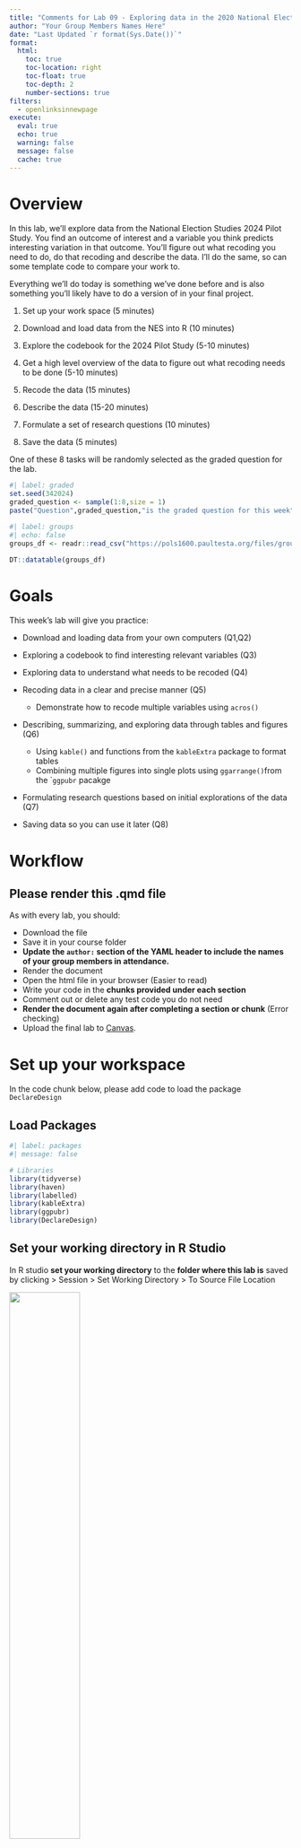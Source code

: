 ```yaml
---
title: "Comments for Lab 09 - Exploring data in the 2020 National Elections Study"
author: "Your Group Members Names Here"
date: "Last Updated `r format(Sys.Date())`"
format:
  html:
    toc: true
    toc-location: right
    toc-float: true
    toc-depth: 2
    number-sections: true
filters:
  - openlinksinnewpage
execute: 
  eval: true
  echo: true
  warning: false
  message: false
  cache: true
---
```



# Overview {.unnumbered}

In this lab, we'll explore data from the National Election Studies 2024 Pilot Study. You find an outcome of interest and a variable you think predicts interesting variation in that outcome. You'll figure out what recoding you need to do, do that recoding and describe the data. I'll do the same, so can some template code to compare your work to.

Everything we'll do today is something we've done before and is also something you'll likely have to do a version of in your final project.

1. Set up your work space (5 minutes)

2. Download and load data from the NES into R (10 minutes)

3. Explore the codebook for the 2024 Pilot Study (5-10 minutes)

4. Get a high level overview of the data to figure out what recoding needs to be done (5-10 minutes)

5. Recode the data (15 minutes)

6. Describe the data (15-20 minutes)

7. Formulate a set of research questions (10 minutes)

8. Save the data (5 minutes)


One of these 8 tasks will be randomly selected as the graded question for the lab.

```r
#| label: graded
set.seed(342024)
graded_question <- sample(1:8,size = 1)
paste("Question",graded_question,"is the graded question for this week")
```



```r
#| label: groups
#| echo: false
groups_df <- readr::read_csv("https://pols1600.paultesta.org/files/groups.csv")

DT::datatable(groups_df)
```

# Goals {.unnumbered}

This week's lab will give you practice:

- Download and loading data from your own computers (Q1,Q2)

- Exploring a codebook to find interesting relevant variables (Q3)

- Exploring data to understand what needs to be recoded (Q4)
  
- Recoding data in a clear and precise manner (Q5)

  - Demonstrate how to recode multiple variables using `acros()`

- Describing, summarizing, and exploring data through tables and figures (Q6)

  - Using `kable()` and functions from the `kableExtra` package to format tables
  - Combining multiple figures into single plots using `ggarrange()`from the ``ggpubr` pacakge

- Formulating research questions based on initial explorations of the data (Q7)

- Saving data so you can use it later (Q8)





# Workflow {.unnumbered}

## Please render this .qmd file {.unnumbered}

As with every lab, you should:

-   Download the file
-   Save it in your course folder
-   **Update the `author:` section of the YAML header to include the names of your group members in attendance.**
-   Render the document
-   Open the html file in your browser (Easier to read)
-   Write your code in the **chunks provided under each section**
-   Comment out or delete any test code you do not need
-   **Render the document again after completing a section or chunk** (Error checking)
-   Upload the final lab to [Canvas](https://canvas.brown.edu/courses/1094972/assignments){target="_blank"}.



# Set up your workspace

In the code chunk below, please add code to load the package `DeclareDesign`


## Load Packages

```r
#| label: packages
#| message: false

# Libraries
library(tidyverse)
library(haven)
library(labelled)
library(kableExtra)
library(ggpubr)
library(DeclareDesign)
```

## Set your working directory in R Studio

In R studio **set your working directory** to the **folder where this lab is** saved by clicking > Session > Set Working Directory > To Source File Location

![](https://pols1600.paultesta.org/labs/images/09-nes6.png){width=50%}

After doing so uncomment `getwd()` Should print out something like

> "~/Desktop/pols1600/labs/"

Depending on where your lab is saved

```r
#| label: check_wd

# In the Top Panel of RStudio Click
# Session > Set Working Directory > Source File Location

# Uncomment to Check Where Your File is Saved 
# getwd()
```

:::{.callout-note}
If `getwd()` says something like '~/Downloads/' click: "File > Save As" and **save this lab** in your **course folder**. Then **close** the version `09-lab.qmd` that was opened from your Downloads folder and **open** the version of `09-lab.qmd` that now exists in your course folder.
:::


# Download and load the NES data into R

Please click [here](https://electionstudies.org/data-center/2024-pilot-study/) to go to the download page for the National Election Studies 2024 Pilot Study

- Click the **Log-in Button**

![](https://pols1600.paultesta.org/labs/images/09-nes1.png){width=50%}

- Create an account with the NES

![]((https://pols1600.paultesta.org/labs/images/09-nes2.png){width=30%}

- Right click (Ctrl-click) on the DTA button. This will allow you to select `Save Link As...` Which should in turn allow you to chose where the file is saved. Save it in the **same folder as 09-lab.qmd**

![](https://pols1600.paultesta.org/labs/images/09-nes3.png){width=50%}
![](https://pols1600.paultesta.org/labs/images/09-nes4.png){width=50%}

- Unzip `anes_pilot_2024_dta_20240319.zip`. 
  - On a Mac this creates a new folder called `anes_pilot_2024_dta_20240319` in your course folder which contains the following files:
  - `anes_pilot_2024_dta_20240319.dta` the data
  - `anes_pilot_2024_userguidecodebook_20240319.pdf` the codebook for the data
  - On a PC i think i it asks you where you want to unzip the files. Please unzip them directly into your course folder.  

![](https://pols1600.paultesta.org/labs/images/09-nes5.png){width=50%}

- Load the data using some version of the following commands:

```r
#| label: data

## IF .dta file is in subfolder where lab is:
# df <- read_dta("~/anes_pilot_2024_dta_20240319/anes_pilot_2024_20240319.dta")

## IF .dta file is in SAME folder as lab:
# df <- read_dta("anes_pilot_2024_20240319.dta")

## IF nothing works, fear not, you can load the data from the web as a backup
df <- read_dta(url("https://pols1600.paultesta.org/files/data/anes_pilot_2024_20240319.dta"))
```



# Explore the codebook

Please open the file `anes_pilot_2024_userguidecodebook_20240319.pdf`. 

It should be in same folder as the data.

Use Control+F for keywords to quickly navigate through the codebook looking for questions and variables that interest you.

## Identify a potential outcome of interest


In this and next week's lab, I'll be exploring factors that explain variation in the following outcome variables:

A measure 

- `vchoice_rematch` "Vote Trump or Biden in 2024"
  
  - `1` = Donald Trump
  - `2` = Joe Biden
  - `-7` = No Answer
  - `-1` = Inapplicable

And five measures of political participation in the 2020 campaign
  
- `mobil_talk` "2020 campaign - Talk to others about candidates"
- `mobil_online` "2020 campaign - Participate in online rallies"
- `mobil_rally` "2020 campaign - Attend in person rallies"
- `mobil_button` "2020 campaign - Wear a button or campaign sticker"
- `mobil_work` "2020 campaign - Any other work to support candidates"

  - `1` = Yes
  - `2` = No
  - `-1` = Inapplicable

**Please find a variable that describes some outcome of interest to you and fill in the following**

- `outcome_variable_name` Question topic
  - variable values 

## Identify at least one variable that might predict variation in your outcome.

From a quick skim, I've selected the following potential predictors, which I will recode below:

- `age` Age
- `educ` Education
- `faminc_new` Income
- `race` Race
- `pid7` 7 point party identification


**Please find at least one more predictor which you think might explain variation in your outcome of interest and fill in the following**

- `predictor_variable_name` Question topic
  - variable values 

For example, perhaps you're interested in differences by gender, or ideology, or social media use. See if you can find variables that measure these concepts. 

You only needed to identify one, but you can choose to explore more if you want. Don't choose 50, unless you really like recoding data.


# Get a high level overview of the data

In this section, we'll get practice quickly looking at variables **to see what, if anything needs to be recoded**. 

I had you download the `.dta` instead of the `.csv` version of the data, because the `.dta` includes value labels for the data, which makes it easier to understand what a specific number corresponds to substantively.


## Examine the distributions and values of your outcome variable

Please uncomment and run the code below

```r
#| label: dvhlo_me

# Vote Choice
get_variable_labels(df$vchoice_rematch)
get_value_labels(df$vchoice_rematch)
table(df$vchoice_rematch,useNA = "ifany")

# Acts of Participation
# All variables start with mobil_ prefix
df %>% select(starts_with("mobil")) %>% names()

# Political Talk
get_variable_labels(df$mobil_talk)
get_value_labels(df$mobil_talk)
table(df$mobil_talk,useNA = "ifany")

# Save the names all variables related to acts of participation in 2020
the_participation_vars <- df %>% select(starts_with("mobil")) %>% names()
# Only keep the variables that measure participation and not survey timing
the_participation_vars <- the_participation_vars[1:5]

```

From quickly looking at my outcome variables, I know that I will want to:


- Recode `vchoice_rematch` to `dv_vote_trump2024` which 
  - equals 1 if `vchoice_rematch == 1` 
  - equals 0 if `vchoice_rematch == 2` 
  - equals `NA` if `vchoice_rematch < 0`

- Recode variables that start with `mobil_*` to variables that start with `polpart_*` and:
  - equal 1 if `mobil_* == 1` 
  - equal 0 if `mobil_* == 2` 
  - equals `NA` if `mobil_*` < 0`

- Create `dv_participation*` which is the sum of respondents' five responses to the recoded `polpart_*` variables 

## Describe any recoding of your outcome variable

In the code chunk below, please repeat this process for the outcome variable you selected in the previous section:

```r
#| label: dvhlo_YOU

# Get a HLO of your outcome variable

```


- Recode `YOUR OUTCOME VARIABLE HERE` to `NAME FOR RECODED VARIABLE`
  - Describe what values need to be recoded in the new variable
  


## Examine the distributions and values of your predictor variable

Now I'll repeat this process for my potential predictor variables.

Please uncomment and run the code below

```r
#| label: ivhlo_me

# Age
get_variable_labels(df$age)
get_value_labels(df$age)
summary(df$age)


# Education
get_variable_labels(df$educ)
get_value_labels(df$educ)
table(df$educ)
summary(df$educ)


# Income
get_variable_labels(df$faminc_new)
get_value_labels(df$faminc_new)
table(df$faminc_new)
summary(df$faminc_new)


# Race
get_variable_labels(df$race)
get_value_labels(df$race)
summary(df$race)
table(df$race,useNA = "ifany")


# Partisanship
get_variable_labels(df$pid7)
get_value_labels(df$pid7)
summary(df$pid7)
table(df$pid7)


```

After taking a quick look at each variable, I know that I'll want to do the following recoding:

- `age` to `age`^[In general, I try not to recode the original variables, but instead create new columns, with different names. But, like this footnote, it seems overly verbose to create something like `age_recoded`, so I'll break my  general rule] 
  - recode `-9`s to `NA`
- `educ` no recoding needed
  - create indicator `has_college_degree` which equals `1` is `educ > 4` and `0` otherwise
- `faminc_new` to `income`
  - recode `-7` and `97` to `NA`
- `race` to `race_5cat`
  - `race == 1 ~ "White"`
  - `race == 2 ~ "Black"`
  - `race == 3 ~ "Hispanic"`
  - `race == 4 ~ "Asian"`
  - `T ~ "Other"` (Collapse other racial categories)
- `race` to `is_*` binary indicators:
  - `is_white = 1` if `race==1`, `0` otherwise
- `pid7` to `partyid`
  - recode `pid7 == 8` to `4` (Classify `Don't Knows` as Independents)
- `pid7` to `is_*`: binary indicators:
  - `is_dem = 1` if `partyid < 4`, 0 otherwise 
  - `is_rep = 1` if `partyid > 4`, 0 otherwise 
  - `is_ind = 1` if `partyid == 4`, 0 otherwise 

## Describe any recoding of your predictor(s)

In the code chunk below, please repeat this process for the additional predictor(s) you selected in the previous section:

```r
#| label: ivhlo_YOU

# Get a HLO of your outcome variable

```


- Recode `YOUR OUTCOME VARIABLE HERE` to `NAME FOR RECODED VARIABLE`
  - Describe what values need to be recoded in the new variable

# Recode the data

Now we've got a plan of action for how we need to recode the data.


## Recode the outcome variables

Please uncomment and run the following code chunk:

```r
#| label: dvrecode_me

df %>%
  # Recode 2024 Vote Choice
  mutate(
    dv_vote_trump2024 = case_when(
      vchoice_rematch == 1 ~ 1,
      vchoice_rematch == 2 ~ 0,
      T ~ NA
    )
  ) %>% 
  # Recode Individual Acts of Participation
  mutate(across(all_of(the_participation_vars), 
                \(x) case_when(
                  x == 1 ~ 1,
                  x == 2 ~ 0,
                  T ~ NA
                ),
                .names = "polpart_{.col}"
                )
                
                ) %>% 
  # Create Additive Measure of Participation
  mutate(
    dv_participation = rowSums(
      select(.,starts_with("polpart")),
      na.rm = T)
    
  ) -> df
```

**Please recode your outcome of interest as needed**

Remember to save the output of your recode back into the dataframe `df`

```r
#| label: dvrecode_YOU

# Recode your outcome of interest


```


## Check the recoding of your outcome

It's a good habit to compare your recoded variables to their original values, to make sure your code did what you thought it did.

Please uncomment and run the following:

```r
#| label: check_recode_me
# Check recodes

table(
  recode = df$dv_vote_trump2024,
  original = df$vchoice_rematch, 
  useNA = "ifany"
  )

table(
  recode = df$polpart_mobil_button,
  original = df$mobil_button, 
  useNA = "ifany"
  )
table(
  total = df$dv_participation,
  item = df$polpart_mobil_button,
  useNA = "ifany"
  )

```

So everything looks in order. I could have probably checked the `dv_participation` variable against all of its constituent items, but based off comparing it to `polpart_mobil_button` everything looks in order since:
 - there are no cases where `polpart_mobil_button` is 1 but `dv_participation` is 0
 - there are no cases where `dv_participation` is at it's max but `polpart_mobil_button` is 0. 
 - `dv_participation` has the correct theoretical range from 0 acts to 5 acts.

Now do the same for your outcome variable.

**Please check your recoded outcome against its original values**

```r
#| label: check_recode_YOU
# Check recodes

```

## Recode your predictor variables

Again, I've provide some demonstration code to recode the predictors listed above. 

Please uncomment and run the following

```r
#| label: ivrecode_me

df %>% 
  mutate(
    # Age
    age = ifelse(age < 0, NA, age),
    # Education
    education = educ,
    educ_f = to_factor(educ), #Convert to Factor for Plotting
    is_college_grad = ifelse(educ > 4,1,0),
    # Income
    income = case_when(
      faminc_new < 0 ~ NA,
      faminc_new > 0 & faminc_new >16 ~ NA,
      T ~ faminc_new
    ),
    # Race
    race_5cat = case_when(
      race < 5 ~ to_factor(race),
      T ~ "Other"
    ) %>% factor(., levels = c("White","Black","Hispanic","Asian","Other")),
    is_white = ifelse(race == 1, 1, 0),
    is_black = ifelse(race == 2, 1, 0),
    is_hispanic = ifelse(race == 3, 1, 0),
    is_asian = ifelse(race == 4, 1, 0),
    is_other = ifelse(race == 5, 1, 0),
    # Partisanship
    partyid = case_when(
      pid7 == 8 ~ 4,
      T ~ pid7
    ),
    is_dem = ifelse(partyid  < 4, 1, 0),
    is_rep = ifelse(partyid  > 4, 1, 0),
    is_ind = ifelse(partyid  == 4, 1, 0),
  ) -> df


```

**Please recode your additional predictor(s) as needed**

```r
#| label: ivrecode_YOU

# Recode your additional predictor(s)

```

It's a good habit to check your all your recoding -- particularly if you're doing something like summing over multiple columns -- but for this lab, we'll live dangerously.

# Describe the Data

Now let's get some practice **summarizing our data**, presenting these summaries as **tables** and **figures**, and interpreting our results


## Create a table of summary statistics

Please uncomment and run the code below which demonstrates how to **produce a nicely formatted table** of summary statistics

```r
#| label: datasummary_me

# Vector of numeric variables to summarize
the_vars <- c(
  "dv_vote_trump2024", 
  "dv_participation",
  "age","education","income",
  "is_white","is_black","is_hispanic","is_asian","is_other",
  "partyid","is_dem","is_rep","is_ind"
)

# Vector of nicely formatted labels for variables
the_labels <- c(
  "Vote for Trump in '24",
  "Acts of Participation in `20",
  "Age","Education", "Income",
  "White", "Black","Hispanic","Asian","Other",
  "Party ID", "Democrat","Republican","Independent"
)

df_summary <- df %>% 
  select(all_of(the_vars)) %>%
  rename_with(~the_labels) %>% 
  pivot_longer(
    cols = everything(),
    names_to = "Variable"
  ) %>% 
  mutate(
    Variable = factor(Variable, levels = the_labels)
  ) %>% 
  group_by(Variable) %>% 
  summarise(
    Min = min(value,na.rm = T),
    p25 = quantile(value, prob = .25,na.rm = T),
    Median = quantile(value, prob = .5,na.rm = T),
    Mean = mean(value, na.rm = T),
    p75 = quantile(value, prob = .75,na.rm = T),
    Max = max(value,na.rm = T),
    `N missing` = sum(is.na(value))
  )

# Look at results
df_summary
```


We can then format `df_summary` as table using `knitr()` and styling options from the `kableExtra` package:


```r
#| label: summarytab_me
#| echo: false

kable(df_summary,
      digits = 2) %>% 
  kable_styling() %>% 
  pack_rows("Outcomes", start_row = 1, end_row = 2) %>% 
  pack_rows("Demographic Predictors", 3, 10) %>% 
  pack_rows("Political Predictors", 11, 14)
```

## Modify the table to include your predictors

Using the two **previous code chunks as a template**, update the code so that the table includes your chosen outcome and predictors.

```r
#| label: datasummary_YOU

# Copy, paste, and update code from datasummary_me to include your variables


```

```r
#| label: summarytab_YOU
#| echo: false

# Copy, paste, and update code from summarytab_me to display your results

```

## Interpret the results of your table.

**Please write a few sentences that provide a substantive interpretation of your table of descriptive statistics** 

Your reader should come away with an understanding of the characteristics of the respondents to this sample.

The National Election Study's 2024 Pilot Study contains responses from 1909 individuals^[See note below]. The typical respondent in the data was just under 50 years old, with some college, with an income in the range of \$50k-\$59k. Approximately two-thirds of the sample identified as white, with 13 percent of respondents identifying as Black, 13 percent as Hispanic, 2 percent as Asian. Forty-three percent of respondents identified as Democrats, 38 percent as Republicans, and 20 percent as Independents. The respondents were evenly split in who they would vote for 2024, with 50 percent saying they would Vote for Donald Trump, and 50 percent saying Joe Biden. In the 2020 campaign, the average respondent reported engaging in about 1 act of political participation. 


------


Note, that technically, 024 Pilot Study contains three types of respondents described by `sample_type`: 

- 1,500 respondents who are part of a weighted sample that generalizes to the U.S. population
- 113 respondents who completed the survey, but were not included in the panel-matching procedure used to construct construct a representative sample
- 296 respondents who didn't complete the whole survey.

So, *technically speaking*^[Which is [the best kind of speaking](https://www.youtube.com/watch?v=hou0lU8WMgo)], if we wanted to draw inferences about the proportion of American's planning to to vote for Trump or Biden in 2024, we should only look at the 1,500 respondents in the weighted sample, and we should calculate that proportion using the sampling weights provided by `weights`. 

Survey weights are complicated things, but the basically idea is that each observation is the sample is representative of observations in the population. Some types of observations will be over-represented in our sample -- these are given smaller weights -- while others are under-represented -- these are given greater weights.

Quick look at the highest and lowest survey weights seems to suggest to me that weighting procedure is giving more weight to respondents with lower levels of education, and income, and less weight to higher incomes and education levels.

```r

df %>% filter(
 weight > quantile(weight, .99, na.rm=T)
 ) %>% 
  select(weight, gender, age, race_5cat, education, income, partyid)

df %>% filter(
  weight < quantile(weight, .01, na.rm=T)
) %>% 
  select(weight, gender, age, race_5cat, education, income, partyid)

```


Sampling weights are a can worms we won't deal with in this class. Check out these resources on the [`survey`](https://bookdown.org/mpfoley1973/survey/) and [`srvyr`](https://tidy-survey-r.github.io/tidy-survey-book/c04-getting-started.html) packages for how to incorporate survey weights into your analysis. In the code below we see that distributions of race and ethnicity are pretty similar in the weighted and full samples, but using survey weights seems to suggest that Biden's support as actually higher than Trumps, although the confidence intervals (Next week!) for both overlap 0.5 suggesting the race is essentially tied.


```r
#| label: weights

# install.packages("survey")
# install.packages("srvyr")
library(survey)
library(srvyr)

# Format as survey_design object
df_s <- as_survey_design(df %>% filter(sample_type == 1),weight = weight)

# Calculate weighted totals and proportions
df_s %>% 
  group_by(race) %>% 
  summarise(
    total = survey_total(),
    proption = survey_mean()
  )

# Compare to unweighted estimates
df %>%
  group_by(race) %>% 
  summarise(
    total = n()
  ) %>% 
  mutate(
    propotion = total/sum(total)
  )

# Calculated weighted proportions of support
df_s %>% 
  group_by(dv_vote_trump2024) %>%
  summarise(
    proportion = survey_mean()
  ) %>% select(dv_vote_trump2024,proportion, proportion_se)

# Compare to unweighted proportions just among those in weighted sample
df %>%
  filter(sample_type == 1) %>% 
  group_by(dv_vote_trump2024) %>% 
  summarise(
    total = n()
  ) %>% 
  mutate(
    propotion = total/sum(total)
  )

# And overall
df %>%
  group_by(dv_vote_trump2024) %>% 
  summarise(
    total = n()
  ) %>% 
  mutate(
    propotion = total/sum(total)
  )

# Formally test whether trumps support is above 50 percent
df_s %>% 
svyttest((dv_vote_trump2024==1) - 0 ~ 0,design = .,na.rm=T)

```



## Visualize the Data

Please a choose a variable or variables whose distribution or relationship you think may be substantively interesting to the potential story you want to tell.

In the code below, I visualize: 

- the distribution of age by race using `geom_boxplot()`
- average partisanship by race using `stat_summary()`
- how partisanship changes with age by race using `geom_smooth()`

And combine these 3 plots into a single figure using two calls to the `ggarrange()` function from the `ggpubr` package




```r
#| label: dataviz_me
#| fig-height: 8

fig_age_race <- df %>% 
  ggplot(aes(race_5cat,age,
             col = race_5cat))+
  geom_boxplot()+
  labs(
    x = "Race",
    y = "Age",
    col = "Race",
    title = "Distribution of Age by Race"
  )+
  theme_minimal()

fig_pid_race <- df %>% 
  ggplot(aes(race_5cat,partyid,
             col = race_5cat))+
  stat_summary(position = position_dodge(width=.5))+
  labs(
    x = "Race",
    y = "Partisanship",
    col = "Race",
    title = "Average Partisanship by Race"
  )+
  theme_minimal()

fig_age_race_pid <- df %>% 
  mutate(
    Race = race_5cat
  ) %>% 
  ggplot(aes(age,partyid,
             col = race_5cat
             ))+
  geom_smooth(se = F) +
  geom_jitter(size=.5, alpha=.3) +
  labs(
    x = "age",
    y = "Partisanship",
    col = "Race",
    title = "Distribution of Partisanship by Age and Race in 2024 NES Pilot Study"
  )+
  theme_minimal()

fig_desc <- ggarrange(
  # Top Row, two columns
  ggarrange(
    fig_age_race, fig_pid_race,
    ncol =2,
    legend = "none"
    ), 
  # Bottom row, 1 column
  fig_age_race_pid, 
  nrow=2,
  common.legend = T,
  legend = "bottom",
  heights = c(1,1.5)
  )

fig_desc
```

From the figure, we  see that whites in sample have the highest median age (55 years) followed by Blacks (46 years). Hispanic and Asian respondents have the youngest median age of (40 years). Whites are also tend to lean more Republican in their partisanship than other racial minority groups. This is particularly true for older whites in the sample. Interestingly, average partisanship stays roughly constant with age for Asians and Hispanics, but older Black respondents are more likely to identify as Democrats than younger Blacks, whose partisan identification is more independent.

**Please produce your own figure and provide a similar interpretation of what it conveys.**

```r
#| label: dataviz_You
#| fig-height: 8
#| fig-cap: "**Figure:** Your title here"

```

# Formulate a research question

Please take a moment, formulate a research question you might ask of your data for next week's lab


Here's an example of some questions I might ask of these data

**Research Question: Age, Race, and Support For Trump**

Broadly, I'm interested in how support for Trump in the 2024 election varies with age and race. On average, I expect that older voters will be more supportive of Trump, but suspect that this trend varies by race. I expect it will be particularly true among White voters, but less so among People of color. Finally, I wonder whether these specific relationships hold, once we control for variations in partisan identification which we know varies both by age and race.

**Research Question: Education, Income, and Political Participation**

What's the relationship between income, education, and political?^[In general, I'm often ambivalent on this kind of "What's the effect of x on y" phrasing. I think it's fine for framing, but the real question I'm interested in is something about the interaction and relative effects of income and education on participation, hence the subsequent clarification of research question.] Past research suggests both are associated with higher rates of political participation. But I wish to know whether the effects of one varies conditional on the levels of the other. Are income education complements, amplifying each others' association with participation? Or are they possibly substitutes, such that increases in education for the low income might reduce gaps in rates of participation compared to higher income individuals?

 


# Save your data

Finally, save your data so you can load all the work you've done today and hit the ground running, next lab.

```r
#| label: savedata
# save(df, file = "nes24.rda")
```


# Take the Class Survey {.unnumbered}

Please take a few moments to complete the [class survey](https://brown.co1.qualtrics.com/jfe/form/SV_5itnKQBX4cQGCsm){target="_blank"} for this week.){target="_blank"} for this week.
